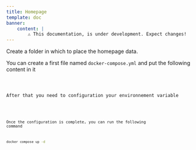 ```yaml
---
title: Homepage
template: doc
banner:
    content: |
        ⚠️ This documentation, is under development. Expect changes!
---
```



<WarnBanner />


Create a folder in which to place the homepage data.

You can create a first file named `docker-compose.yml` and put the following content in it


<Code code={content} lang="yml" title="docker-compose.yml" />

After that you need to configuration your environnement variable


<Code code={contentEnv} lang="yml" title="docker-compose.yml" />

Once the configuration is complete, you can run the following command

```bash
docker compose up -d
```
